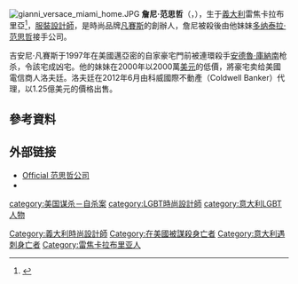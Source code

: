 {{noteTA
|T=zh-cn:詹尼·范思哲;zh-tw:吉安尼·凡賽斯;
|1=zh-cn:范思哲;zh-tw:凡賽斯;
|2=zh-cn:詹尼·范思哲;zh-tw:吉安尼·凡賽斯;
|3=zh-cn:多纳泰拉·范思哲;zh-tw:多納泰拉·凡賽斯;
|4=zh-cn:詹尼;zh-tw:吉安尼;}}
{{Infobox fashion designer
| image = Mario Biondi (R) interviews Gianni Versace (cropped).jpg
| caption = 
| name = 吉安尼·凡賽斯<br>Gianni Versace
| birth_name = Giovanni Maria Versace
| birth_date = {{birth date|df=y|1946|12|2}}
| birth_place = {{ITA}}[[雷焦卡拉布里亞|雷焦卡拉布里亞]]
| death_date = {{death date and age|df = y|1997|7|15|1946|12|2}}
| death_place = {{USA}}[[邁亞密|邁亞密]]
| death_cause = 槍殺
| resting_place = 
| label_name = [[凡賽斯|凡賽斯]]
| occupation = 時裝設計師
| partner = {{en-link|安東尼奧·德阿米哥|Antonio D'Amico}}<br />(1982–1997)
| significant_design = 
| relatives = [[多纳泰拉·范思哲|多纳泰拉·范思哲]] (妹妹)<br />{{le|聖多·凡賽斯|Santo Versace}} (哥哥)<br />[[Allegra_Versace|Allegra Versace]] (niece)
| website = [https://www.versace.com/ www.versace.com]|
}}
[[File:gianni_versace_miami_home.JPG|thumb]]
'''詹尼·范思哲'''（{{lang-it|Gianni Versace}}，{{bd|1946年|12月2日|1997年|7月15日|Versace}}），生于[[義大利|義大利]]雷焦卡拉布里亞<ref>{{Cite news|url=https://fashion.readme.today/harpersbazaar/fashion/news/who-is-Gianni-Versace|title=時裝字典：8 個關鍵字認識 Versace 創辦人 Gianni Versace|date=2019-05-14|work=Fashion@ReadMe Today|access-date=2019-05-16|archive-date=2021-02-01|archive-url=https://web.archive.org/web/20210201130734/https://fashion.readme.today/harpersbazaar/fashion/news/who-is-Gianni-Versace|dead-url=no}}</ref>，[[時尚設計|服裝設計師]]，是時尚品牌[[凡賽斯|凡賽斯]]的創辦人，詹尼被殺後由他妹妹[[多纳泰拉·范思哲|多纳泰拉·范思哲]]接手公司。

吉安尼·凡賽斯于1997年在美國邁亞密的自家豪宅門前被連環殺手[[安德魯·庫納南|安德魯·庫納南]]枪杀，令該宅成凶宅。他的妹妹在2000年以2000萬[[美元|美元]]的低價，將豪宅卖给美國電信商人洛夫廷。洛夫廷在2012年6月由科威國際不動產（Coldwell Banker）代理，以1.25億美元的價格出售。

== 參考資料 ==
{{reflist}}

== 外部链接 ==
* [https://www.versace.cn/zh-cn/主页/ Official 范思哲公司] {{Wayback|url=https://www.versace.cn/zh-cn/%E4%B8%BB%E9%A1%B5/ |date=20210209184727 }}
* {{Find a Grave|4607}}

{{Versace}}
{{Authority control}}
{{italy-bio-stub}}

{{DEFAULTSORT:Versace, Gianni}}
[[Category:義大利時尚設計師|Category:義大利時尚設計師]]
[[category:美国谋杀－自杀案|category:美国谋杀－自杀案]]
[[category:LGBT時尚設計師|category:LGBT時尚設計師]]
[[category:意大利LGBT人物|category:意大利LGBT人物]]
[[Category:在美國被謀殺身亡者|Category:在美國被謀殺身亡者]]
[[Category:意大利遇刺身亡者|Category:意大利遇刺身亡者]]
[[Category:雷焦卡拉布里亚人|Category:雷焦卡拉布里亚人]]